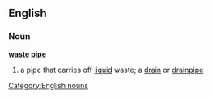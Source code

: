 ==English==
===Noun===
'''[[waste]] [[pipe]]'''
#a pipe that carries off [[liquid]] waste; a [[drain]] or [[drainpipe]]
[[Category:English nouns]]